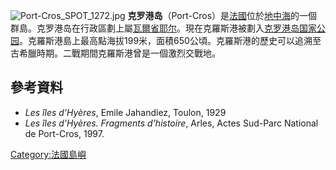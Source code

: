 [[File:Port-Cros_SPOT_1272.jpg|thumb]]
'''克罗港岛'''（Port-Cros）是[[法國|法國]]位於[[地中海|地中海]]的一個群島。克罗港岛在行政區劃上屬[[瓦爾省|瓦爾省]][[耶尔_(瓦尔省)|耶尔]]。現在克羅斯港被劃入[[克罗港岛国家公园|克罗港岛国家公园]]。克羅斯港島上最高點海拔199米，面積650公頃。克羅斯港的歷史可以追溯至古希臘時期。二戰期間克羅斯港曾是一個激烈交戰地。
==參考資料==
* ''Les îles d'Hyères'', Emile Jahandiez, Toulon, 1929
* ''Les îles d'Hyères. Fragments d'histoire'', Arles, Actes Sud-Parc National de Port-Cros, 1997.
{{coord|43.001219|N|6.395372|E|region:FR-83_type:isle_source:dewiki|display=title}}
[[Category:法國島嶼|Category:法國島嶼]]